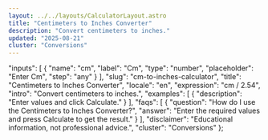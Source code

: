 ```yaml
---
layout: ../../layouts/CalculatorLayout.astro
title: "Centimeters to Inches Converter"
description: "Convert centimeters to inches."
updated: "2025-08-21"
cluster: "Conversions"
---
```



  "inputs": [
    {
      "name": "cm",
      "label": "Cm",
      "type": "number",
      "placeholder": "Enter Cm",
      "step": "any"
    }
  ],
  "slug": "cm-to-inches-calculator",
  "title": "Centimeters to Inches Converter",
  "locale": "en",
  "expression": "cm / 2.54",
  "intro": "Convert centimeters to inches.",
  "examples": [
    {
      "description": "Enter values and click Calculate."
    }
  ],
  "faqs": [
    {
      "question": "How do I use the Centimeters to Inches Converter?",
      "answer": "Enter the required values and press Calculate to get the result."
    }
  ],
  "disclaimer": "Educational information, not professional advice.",
  "cluster": "Conversions"
};

<Calculator schema={schema} />
